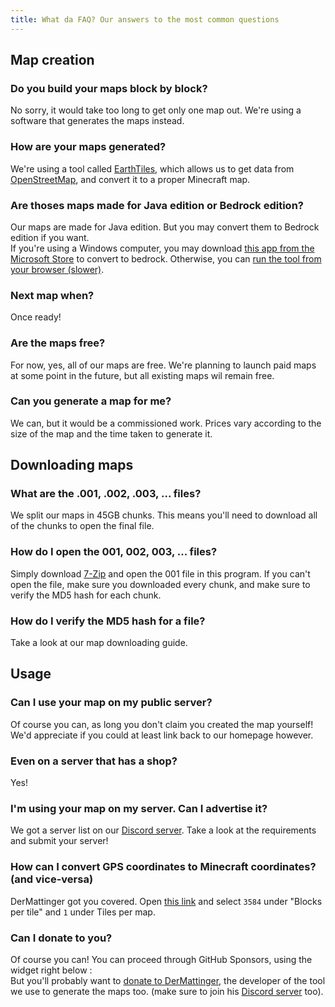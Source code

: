 ---
title: What da FAQ? Our answers to the most common questions
---

## Map creation
### Do you build your maps block by block?
No sorry, it would take too long to get only one map out. We're using a software that generates the maps instead.

### How are your maps generated?
We're using a tool called <a href="https://earth.motfe.net/" target="_BLANK">EarthTiles</a>, which allows us to get data from <a href="https://openstreetmap.org" target="_BLANK">OpenStreetMap</a>, and convert it to a proper Minecraft map.

### Are thoses maps made for Java edition or Bedrock edition?
Our maps are made for Java edition. But you may convert them to Bedrock edition if you want.  
If you're using a Windows computer, you may download <a href="https://www.microsoft.com/store/apps/9PC9MFX9QCXS" target="_BLANK">this app from the Microsoft Store</a> to convert to bedrock. Otherwise, you can <a href="https://je2be.app/" target="_BLANK">run the tool from your browser (slower)</a>.

### Next map when?
Once ready!

### Are the maps free?
For now, yes, all of our maps are free. We're planning to launch paid maps at some point in the future, but all existing maps wil remain free.

### Can you generate a map for me?
We can, but it would be a commissioned work. Prices vary according to the size of the map and the time taken to generate it.

## Downloading maps
### What are the .001, .002, .003, ... files?
We split our maps in 45GB chunks. This means you'll need to download all of the chunks to open the final file. 

### How do I open the 001, 002, 003, ... files?
Simply download <a href="https://www.7-zip.org/download.html" target="_BLANK">7-Zip</a> and open the 001 file in this program. If you can't open the file, make sure you downloaded every chunk, and make sure to verify the MD5 hash for each chunk.

### How do I verify the MD5 hash for a file?
Take a look at <Link to="/docs/getting-started/get-maps#verifying-integrity-of-the-maps">our map downloading guide</Link>.

## Usage
### Can I use your map on my public server?
Of course you can, as long you don't claim you created the map yourself!  
We'd appreciate if you could at least link back to our homepage however.

### Even on a server that has a shop?
Yes!

### I'm using your map on my server. Can I advertise it?
We got a server list on our <a href="https://download.earthmaker.world">Discord server</a>. Take a look at the requirements and submit your server!

### How can I convert GPS coordinates to Minecraft coordinates? (and vice-versa)
DerMattinger got you covered. Open <a href="https://earth.motfe.net/coordinate-calculator/" target="_BLANK">this link</a> and select <code>3584</code> under "Blocks per tile" and <code>1</code> under Tiles per map.

### Can I donate to you?
Of course you can! You can proceed through GitHub Sponsors, using the widget right below :  
<GitHubSponsorsBox />
But you'll probably want to <a href="https://www.patreon.com/mattingersoftwaresolution" target="_BLANK">donate to DerMattinger</a>, the developer of the tool we use to generate the maps too. (make sure to join his <a href="https://discord.gg/minecraft-earth-map-656100677755338753" target="_BLANK">Discord server</a> too).
